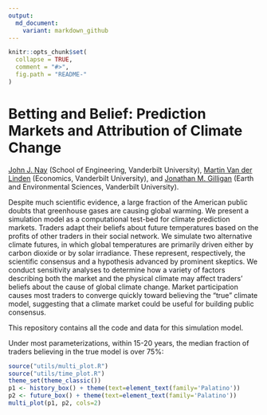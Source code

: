 ```yaml
---
output:
  md_document:
    variant: markdown_github
---
```


<!-- README.md is generated from README.Rmd. Please edit that file -->

```r
knitr::opts_chunk$set(
  collapse = TRUE,
  comment = "#>",
  fig.path = "README-"
)
```

# Betting and Belief: Prediction Markets and Attribution of Climate Change

[John J. Nay](http://johnjnay.com/) (School of Engineering, Vanderbilt University), [Martin Van der Linden](https://martinvdlinden.wordpress.com/) (Economics, Vanderbilt University), and [Jonathan M. Gilligan](https://my.vanderbilt.edu/jonathangilligan/) (Earth and Environmental Sciences, Vanderbilt University).

Despite much scientific evidence, a large fraction of the American public doubts that greenhouse gases are causing global warming. We present a simulation model as a computational test-bed for climate prediction markets. Traders adapt their beliefs about future temperatures based on the profits of other traders in their social network. We simulate two alternative climate futures, in which global temperatures are primarily driven either by carbon dioxide or by solar irradiance. These represent, respectively, the scientific consensus and a hypothesis advanced by prominent skeptics. We conduct sensitivity analyses to determine how a variety of factors describing both the market and the physical climate may affect traders' beliefs about the cause of global climate change. Market participation causes most traders to converge quickly toward believing the "true" climate model, suggesting that a climate market could be useful for building public consensus.

This repository contains all the code and data for this simulation model.

Under most parameterizations, within 15-20 years, the median fraction of traders believing in the true model is over 75%:

```r
source("utils/multi_plot.R")
source("utils/time_plot.R")
theme_set(theme_classic())
p1 <- history_box() + theme(text=element_text(family='Palatino'))
p2 <- future_box() + theme(text=element_text(family='Palatino'))
multi_plot(p1, p2, cols=2)
```

